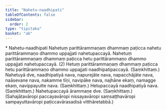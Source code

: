 ```yaml
---
title: "Nahetu-naadhipati"
tableOfContents: false
sidebar:
  order: 2
type: "tipitaka"
basket: "ab"
---
```



<DynamicBreadcrumb />

<Paragraph type="center">
* Nahetu-naadhipati
</Paragraph>

<Division number="383">

<Paragraph number="820">
Nahetuṃ parittārammaṇaṃ dhammaṃ paṭicca nahetu parittārammaṇo dhammo uppajjati nahetupaccayā. Nahetuṃ parittārammaṇaṃ dhammaṃ paṭicca hetu parittārammaṇo dhammo uppajjati nahetupaccayā. (2)
</Paragraph>

<Paragraph number="821">
Hetuṃ parittārammaṇaṃ dhammaṃ paṭicca hetu parittārammaṇo dhammo uppajjati naadhipatipaccayā. (Saṃkhittaṃ.)
</Paragraph>

</Division>
<Division number="384">

<Paragraph number="822">
Nahetuyā dve, naadhipatiyā nava, napurejāte nava, napacchājāte nava, naāsevane nava, nakamme tīṇi, navipāke nava, najhāne ekaṃ, namagge ekaṃ, navippayutte nava. (Saṃkhittaṃ.)
</Paragraph>

<Paragraph number="823">
Hetupaccayā naadhipatiyā nava. (Saṃkhittaṃ.)
</Paragraph>

<Paragraph number="824">
Nahetupaccayā ārammaṇe dve. (Saṃkhittaṃ.)
</Paragraph>

<Paragraph number="825">
(Sahajātavāropi paccayavāropi nissayavāropi saṃsaṭṭhavāropi sampayuttavāropi paṭiccavārasadisā vitthāretabbā.)
</Paragraph>
</Division>